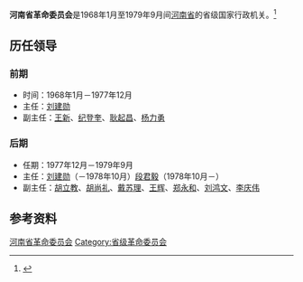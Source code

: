 '''河南省革命委员会'''是1968年1月至1979年9月间[[河南省|河南省]]的省级国家行政机关。<ref>{{Cite book|title=中华人民共和国职官志|author=何虎生, 李耀东, 向常福主编|publisher=中国社会出版社|year=2003|isbn=9787800883934|location=北京|pages=}}</ref>

== 历任领导 ==
=== 前期 ===
* 时间：1968年1月－1977年12月
* 主任：[[刘建勋|刘建勋]]
* 副主任：[[王新|王新]]、[[纪登奎|纪登奎]]、[[耿起昌|耿起昌]]、[[杨力勇|杨力勇]]

=== 后期 ===
* 任期：1977年12月－1979年9月
* 主任：[[刘建勋|刘建勋]]（－1978年10月）{{to}}[[段君毅|段君毅]]（1978年10月－）
* 副主任：[[胡立教|胡立教]]、[[胡尚礼|胡尚礼]]、[[戴苏理|戴苏理]]、[[王辉_(1924年)|王辉]]、[[郑永和|郑永和]]、[[刘鸿文_(1916年)|刘鸿文]]、[[李庆伟_(1920年)|李庆伟]]

== 参考资料 ==
{{reflist}}

{{河南行政长官}}

[[Category:河南省革命委员会|]]
[[Category:省级革命委员会|Category:省级革命委员会]]